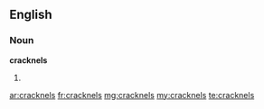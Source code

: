 ==English==

===Noun===
'''cracknels'''

# {{plural of|[[cracknel]]}}

[[ar:cracknels]]
[[fr:cracknels]]
[[mg:cracknels]]
[[my:cracknels]]
[[te:cracknels]]
